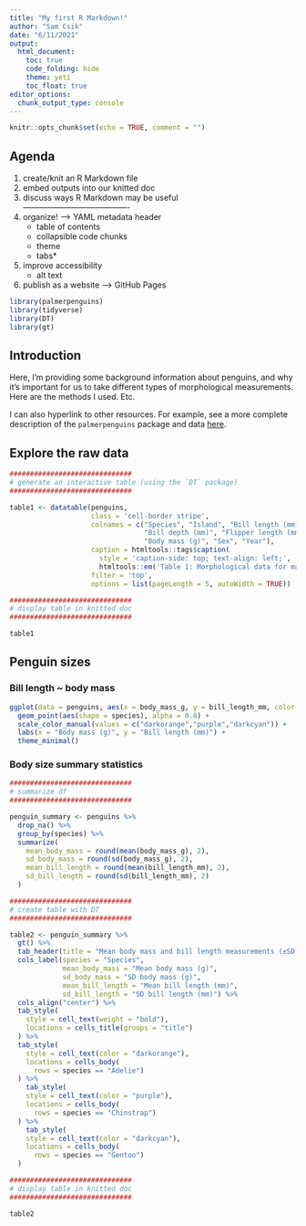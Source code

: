 ```yaml
---
title: "My first R Markdown!"
author: "Sam Csik"
date: "6/11/2021"
output: 
  html_document:
    toc: true
    code_folding: hide
    theme: yeti
    toc_float: true
editor_options: 
  chunk_output_type: console
---
```


```r
knitr::opts_chunk$set(echo = TRUE, comment = "")
```

## Agenda

  1. create/knit an R Markdown file
  2. embed outputs into our knitted doc
  3. discuss ways R Markdown may be useful  
  ----------------------------------------
  4. organize! --> YAML metadata header
      - table of contents
      - collapsible code chunks
      - theme
      - tabs*
  5. improve accessibility
      - alt text
  6. publish as a website --> GitHub Pages

```r
library(palmerpenguins) 
library(tidyverse)
library(DT)
library(gt)
```

## Introduction

Here, I'm providing some background information about penguins, and why it's important for us to take different types of morphological measurements. Here are the methods I used. Etc. 

I can also hyperlink to other resources. For example, see a more complete description of the `palmerpenguins` package and data [here](https://allisonhorst.github.io/palmerpenguins/index.html).

## Explore the raw data

```r
##############################
# generate an interactive table (using the `DT` package) 
##############################

table1 <- datatable(penguins, 
                    class = 'cell-border stripe', 
                    colnames = c("Species", "Island", "Bill length (mm)",
                                 "Bill depth (mm)", "Flipper length (mm)",
                                 "Body mass (g)", "Sex", "Year"),
                    caption = htmltools::tags$caption( 
                      style = 'caption-side: top; text-align: left;', 
                      htmltools::em('Table 1: Morphological data for male and female Adelie, Chinstrap, & Gentoo penguins across three islands in the Palmer Archipelago, Antarctica.')),
                    filter = 'top', 
                    options = list(pageLength = 5, autoWidth = TRUE)) 

##############################
# display table in knitted doc
##############################

table1
```

## Penguin sizes {.tabset}

### Bill length ~ body mass
```r
ggplot(data = penguins, aes(x = body_mass_g, y = bill_length_mm, color = species)) +
  geom_point(aes(shape = species), alpha = 0.8) +
  scale_color_manual(values = c("darkorange","purple","darkcyan")) +
  labs(x = "Body mass (g)", y = "Bill length (mm)") +
  theme_minimal()
```

### Body size summary statistics
```r
##############################
# summarize df
##############################

penguin_summary <- penguins %>% 
  drop_na() %>% 
  group_by(species) %>% 
  summarize(
    mean_body_mass = round(mean(body_mass_g), 2), 
    sd_body_mass = round(sd(body_mass_g), 2),
    mean_bill_length = round(mean(bill_length_mm), 2),
    sd_bill_length = round(sd(bill_length_mm), 2)
  )

##############################
# create table with DT
##############################

table2 <- penguin_summary %>% 
  gt() %>% 
  tab_header(title = "Mean body mass and bill length measurements (±SD) for Adelie, Chinstrap, & Gentoo penguins") %>% 
  cols_label(species = "Species",
             mean_body_mass = "Mean body mass (g)",
             sd_body_mass = "SD body mass (g)",
             mean_bill_length = "Mean bill length (mm)",
             sd_bill_length = "SD bill length (mm)") %>% 
  cols_align("center") %>% 
  tab_style(
    style = cell_text(weight = "bold"),
    locations = cells_title(groups = "title")
  ) %>% 
  tab_style(
    style = cell_text(color = "darkorange"),
    locations = cells_body(
      rows = species == "Adelie")
  ) %>% 
    tab_style(
    style = cell_text(color = "purple"),
    locations = cells_body(
      rows = species == "Chinstrap")
  ) %>%
    tab_style(
    style = cell_text(color = "darkcyan"),
    locations = cells_body(
      rows = species == "Gentoo")
  )

##############################
# display table in knitted doc
##############################

table2
```

